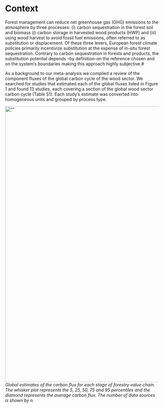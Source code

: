 # Context
Forest management can reduce net greenhouse gas (GHG) emissions to the atmosphere by three processes: (i) carbon sequestration in the forest soil and biomass (i) carbon storage in harvested wood products (HWP) and (iii) using wood harvest to avoid fossil fuel emissions, often referred to as substitution or displacement. Of these three levers, European forest climate policies primarily incentivize substitution at the expense of in-situ forest sequestration. Contrary to carbon sequestration in forests and products, the substitution potential depends –by definition–on the reference chosen and on the system’s boundaries making this approach highly subjective.#  

As a background to our meta-analysis we compiled a review of the component fluxes of the global carbon cycle of the wood sector. We searched for studies that estimated each of the global fluxes listed in Figure 1 and found 13 studies, each covering a section of the global wood sector carbon cycle (Table S1). Each study’s estimate was converted into homogeneous units and grouped by process type.

<img src="Csynthesis.png" alt= “” width="900" title="Synthesis of carbon fluxes in the global wood sector">
<em> Global estimates of the carbon flux for each stage of forestry value chain. The whisker plot represents the 5, 25, 50, 75 and 95 percentiles and the diamond represents the average carbon flux. The number of data sources is shown by n. </em>